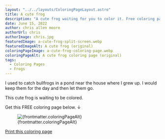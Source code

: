 ```yaml
---
layout: "../../layouts/ColoringPageLayout.astro"
title: A cute frog
description: "A cute frog waiting for you to color it. Free coloring page."
date: June 15, 2022
author: chris allen moore
authorUrl: chris
authorImage: chris.jpg
featuredImage: a-cute-frog-split-screen.webp
featuredImageAlt: A cute frog (original)
coloringPageImage: a-cute-frog-coloring-page.webp
coloringPageAlt: A cute frog coloring page (original)
tags:
  - Coloring Pages
  - Frogs
---
```


I used to catch bullfrogs in a pond near the house where I grew up. I would keep them for the day and then let them go.

This cute frog is waiting to be colored.

Get this FREE coloring page below. ↓

<figure class="text-center mt-0">
  <img
    src={`/images/coloring-pages/${frontmatter.coloringPageImage}`}
    alt={frontmatter.coloringPageAlt}
    class="w-full"
  />
  <figcaption class="text-sm">{frontmatter.coloringPageAlt}</figcaption>
</figure>

<div class="text-center">
  <a
    target="_blank"
    href={`/images/coloring-pages/${frontmatter.coloringPageImage}/`}
    class="no-underline bg-paradiso-600 hover:bg-paradiso-700 text-white py-4 px-5 rounded-full leading-normal"
  >
    <span>Print this coloring page</span>
  </a>
</div>
